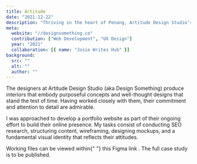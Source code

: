 ```yaml
---
title: Artitude
date: "2021-12-22"
description: "Thriving in the heart of Penang, Artitude Design Studio’s interior design practice lives by an ideology of creating functional spaces for many generations to live."
meta:
  website: "//designsomething.co"
  contribution: ["Web Development", "UX Design"]
  year: "2021"
  collaboration: [{ name: "Josie Writes Hub" }]
background:
  src: ""
  alt: ""
  author: ""
---
```


<Grid lg="2" md="1">
  <Col></Col>
  <Col>
    <p>
      The designers at Artitude Design Studio (aka Design Something) produce
      interiors that embody purposeful concepts and well-thought designs that
      stand the test of time. Having worked closely with them, their commitment
      and attention to detail are admirable.
    </p>
    <p>
      I was approached to develop a portfolio website as part of their ongoing
      effort to build their online presence. My tasks consist of conducting SEO
      research, structuring content, wireframing, designing mockups, and a
      fundamental visual identity that reflects their attitudes.
    </p>
    <p>
      Working files can be viewed within{" "}
      <AnimatedAnchor
        href="//www.figma.com/file/bXx6MFGzgm8KwLAelybf41/Artitude?node-id=0%3A1"
        target="_blank"
        rel="noreferrer"
        underlined
        external
      >
        <span>this Figma link</span>
      </AnimatedAnchor>
      . The full case study is to be published.
    </p>
  </Col>
</Grid>
